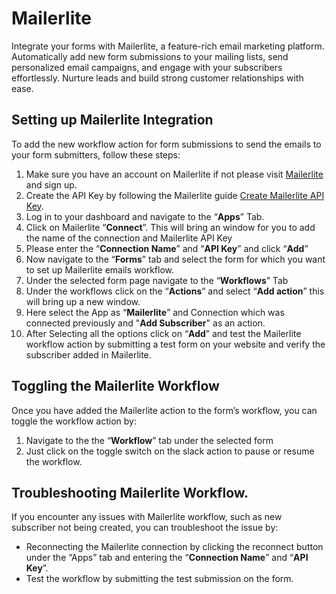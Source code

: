 # Mailerlite

Integrate your forms with Mailerlite, a feature-rich email marketing platform. Automatically add new form submissions to your mailing lists, send personalized email campaigns, and engage with your subscribers effortlessly. Nurture leads and build strong customer relationships with ease.

## Setting up Mailerlite Integration

To add the new workflow action for form submissions to send the emails to your form submitters, follow these steps:

1.  Make sure you have an account on Mailerlite if not please visit [Mailerlite](https://www.mailerlite.com/signup) and sign up.
2.  Create the API Key by following the Mailerlite guide [Create Mailerlite API Key](https://www.mailerlite.com/help/where-to-find-the-mailerlite-api-key-groupid-and-documentation#new/mailerlite-api-key).
3.  Log in to your dashboard and navigate to the “**Apps**” Tab.
4.  Click on Mailerlite “**Connect**”. This will bring an window for you to add the name of the connection and Mailerlite API Key
5.  Please enter the “**Connection Name**” and “**API Key**” and click “**Add**”
6.  Now navigate to the “**Forms**” tab and select the form for which you want to set up Mailerlite emails workflow.
7.  Under the selected form page navigate to the “**Workflows**” Tab
8.  Under the workflows click on the “**Actions**” and select “**Add action**” this will bring up a new window.
9.  Here select the App as “**Mailerlite**” and Connection which was connected previously and "**Add Subscriber**" as an action.
10. After Selecting all the options click on “**Add**” and test the Mailerlite workflow action by submitting a test form on your website and verify the subscriber added in Mailerlite.

## Toggling the Mailerlite Workflow

Once you have added the Mailerlite action to the form’s workflow, you can toggle the workflow action by:

1.  Navigate to the the “**Workflow**” tab under the selected form
2.  Just click on the toggle switch on the slack action to pause or resume the workflow.

## Troubleshooting Mailerlite Workflow.

If you encounter any issues with Mailerlite workflow, such as new subscriber not being created, you can troubleshoot the issue by:

- Reconnecting the Mailerlite connection by clicking the reconnect button under the “Apps” tab and entering the “**Connection Name**” and “**API Key**”.
- Test the workflow by submitting the test submission on the form.
